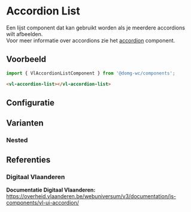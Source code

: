 
# Accordion List

Een lijst component dat kan gebruikt worden als je meerdere accordions wilt afbeelden.  
Voor meer informatie over accordions zie het [accordion](/story/components-accordion--accordion-default) component.

## Voorbeeld

```js
import { VlAccordionListComponent } from '@domg-wc/components';
```

```html
<vl-accordion-list></vl-accordion-list>
```

<DocsStory id="components-accordion-list--accordion-list-default" />

## Configuratie

<ArgsTable story={PRIMARY_STORY} />

## Varianten

### Nested

<DocsStory id="components-accordion-list--accordion-list-nested" />

## Referenties

### Digitaal Vlaanderen

**Documentatie Digitaal Vlaanderen:** https://overheid.vlaanderen.be/webuniversum/v3/documentation/js-components/vl-ui-accordion/
